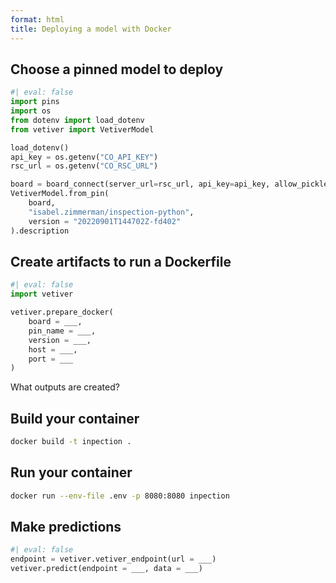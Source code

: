 ```yaml
---
format: html
title: Deploying a model with Docker
---
```


## Choose a pinned model to deploy

```python
#| eval: false
import pins
import os
from dotenv import load_dotenv
from vetiver import VetiverModel

load_dotenv()
api_key = os.getenv("CO_API_KEY")
rsc_url = os.getenv("CO_RSC_URL")

board = board_connect(server_url=rsc_url, api_key=api_key, allow_pickle_read = True)
VetiverModel.from_pin(
    board, 
    "isabel.zimmerman/inspection-python",
    version = "20220901T144702Z-fd402"
).description
```

## Create artifacts to run a Dockerfile

```python
#| eval: false
import vetiver

vetiver.prepare_docker(
    board = ___, 
    pin_name = ___,
    version = ___,
    host = ___,
    port = ___
)
```

What outputs are created?

## Build your container

```bash
docker build -t inpection .
```

## Run your container

```bash
docker run --env-file .env -p 8080:8080 inpection
```

## Make predictions

```python
#| eval: false
endpoint = vetiver.vetiver_endpoint(url = ___)
vetiver.predict(endpoint = ___, data = ___)
```